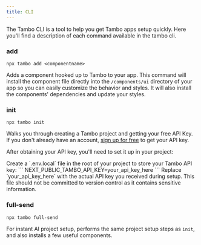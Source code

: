 ```yaml
---
title: CLI
---
```


The Tambo CLI is a tool to help you get Tambo apps setup quickly.
Here you'll find a description of each command available in the tambo cli.

### add

`npx tambo add <componentname>`

Adds a component hooked up to Tambo to your app.
This command will install the component file directly into the `/components/ui` directory of your app so you can easily customize the behavior and styles. It will also install the components' dependencies and update your styles.

### init

`npx tambo init`

Walks you through creating a Tambo project and getting your free API Key. If you don't already have an account, <a href="/dashboard" className="text-primary hover:underline font-medium">sign up for free</a> to get your API key.

After obtaining your API key, you'll need to set it up in your project:

<Callout type="info" title="API Key Setup">
  Create a `.env.local` file in the root of your project to store your Tambo API key:
  ```
  NEXT_PUBLIC_TAMBO_API_KEY=your_api_key_here
  ```
  Replace `your_api_key_here` with the actual API key you received during setup. This file should not be committed to version control as it contains sensitive information.
</Callout>

### full-send

`npx tambo full-send`

For instant AI project setup, performs the same project setup steps as `init`, and also installs a few useful components.
